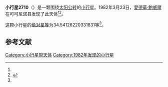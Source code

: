 {{Infobox planet
| bgcolour = #FFFFC0
| name = 2710 Veverka
| symbol = 
| image = 
| caption = 
| discovery = yes
| discovery_ref = 
| discoverer = [[愛德華·鮑威爾|愛德華·鮑威爾]]
| discovery_site = [[可可尼诺县|可可尼诺县]] 
| discovered = 1982年3月23日
| designations = yes
| mp_name = 
| named_after = 
| alt_names = 1982 FQ/ 1974 CF / 1976 UH17 / 1976 WQ
| mp_category = [[主带小行星|主带小行星]]
| orbit_ref = <ref name="a">[http://ssd.jpl.nasa.gov/sbdb.cgi?sstr=2710 2710 Veverka] {{Wayback|url=http://ssd.jpl.nasa.gov/sbdb.cgi?sstr=2710 |date=20200820030948 }}，小行星數據庫瀏覽器（JPL Small-Body Database Browser）－[[美国国家航空航天局|美国国家航空航天局]]喷气推进实验室</ref>
| epoch = 2456400.5 (2013年4月18日更新)
| aphelion = {{convert|2.740775315759798|AU|km|3|abbr=on|lk=out}}
| perihelion = {{convert|2.109033952818115|AU|km|3|abbr=on}}
| semimajor = {{convert|2.424904634288956|AU|km|3|abbr=on}}
| eccentricity = 0.130261074
| period = 1379.241837 [[日|日]]<br />3.78[[儒略年|儒略年]]
| avg_speed = 
| inclination = 3.111547915718959
| asc_node = 144.4662801315866
| mean_anomaly = 
| arg_peri = 34.54126220331831
| satellites = 
| physical_characteristics = yes
| dimensions = 
| mass = 
| density = 
| surface_grav = 
| escape_velocity = 
| sidereal_day = 
| axial_tilt = 
| pole_ecliptic_lat = 
| pole_ecliptic_lon = 
| albedo = 
| temperatures= 
| temp_name1 = 
| mean_temp_1 = 
| max_temp_1 = 
| temp_name2 = 
| max_temp_2 = 
| spectral_type = 
| abs_magnitude = 34.54126220331831
}}

'''小行星2710'''（{{lang-en|2710 Veverka}}）是一颗围绕[[太阳|太阳]][[公转|公转]]的[[小行星|小行星]]。1982年3月23日，[[愛德華·鮑威爾|愛德華·鮑威爾]]在可可尼诺县发现了此天体<ref name="a" /><ref>{{cite news|title=小行星列表|url=http://cfa-www.harvard.edu/iau/lists/NumberedMPs.txt|accessdate=2013-07-08|newspaper=哈佛大学|archive-date=2008-05-17|archive-url=https://web.archive.org/web/20080517010638/http://cfa-www.harvard.edu/iau/lists/NumberedMPs.txt|dead-url=no}}</ref>。

这颗小行星的[[绝对星等|绝对星等]]为34.54126220331831等<ref name="a" />。

==参考文献==
{{reflist}}
{{Minor Planet Number|[[小行星2709|小行星2709]]|[[小行星2711|小行星2711]]}}

{{小天体}}

[[Category:小行星带天体|Category:小行星带天体]]
[[Category:1982年发现的小行星|Category:1982年发现的小行星]]

{{asteroid-stub}}